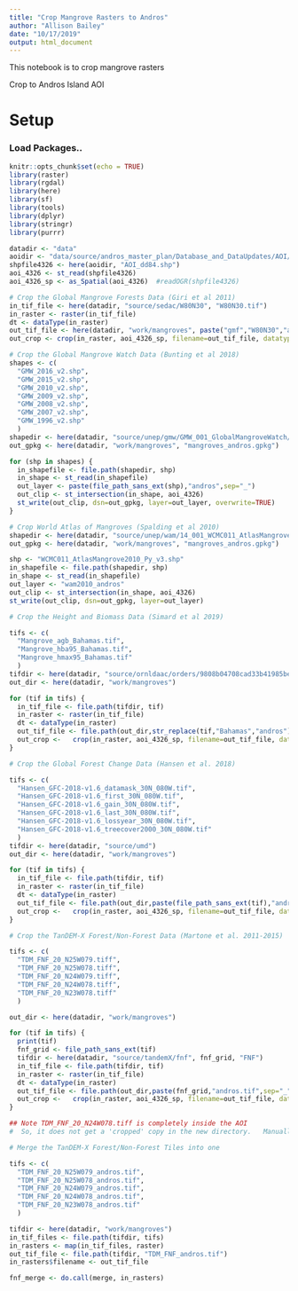 ```yaml
---
title: "Crop Mangrove Rasters to Andros"
author: "Allison Bailey"
date: "10/17/2019"
output: html_document
---
```


This notebook is to crop mangrove rasters

Crop to Andros Island AOI

# Setup
### Load Packages..

```r
knitr::opts_chunk$set(echo = TRUE)
library(raster)
library(rgdal)
library(here)
library(sf)
library(tools)
library(dplyr)
library(stringr)
library(purrr)
```

```r
datadir <- "data"
aoidir <- "data/source/andros_master_plan/Database_and_DataUpdates/AOI/AOI_160211"
shpfile4326 <- here(aoidir, "AOI_dd84.shp")
aoi_4326 <- st_read(shpfile4326)
aoi_4326_sp <- as_Spatial(aoi_4326)  #readOGR(shpfile4326)
```

```r
# Crop the Global Mangrove Forests Data (Giri et al 2011)
in_tif_file <- here(datadir, "source/sedac/W80N30", "W80N30.tif")
in_raster <- raster(in_tif_file)
dt <- dataType(in_raster)
out_tif_file <- here(datadir, "work/mangroves", paste("gmf","W80N30","andros.tif", sep="_"))
out_crop <-	crop(in_raster, aoi_4326_sp, filename=out_tif_file, datatype=dt, overwrite=TRUE)
```

```r
# Crop the Global Mangrove Watch Data (Bunting et al 2018)
shapes <- c(
  "GMW_2016_v2.shp",
  "GMW_2015_v2.shp",
  "GMW_2010_v2.shp",
  "GMW_2009_v2.shp",
  "GMW_2008_v2.shp",
  "GMW_2007_v2.shp",
  "GMW_1996_v2.shp"
  )
shapedir <- here(datadir, "source/unep/gmw/GMW_001_GlobalMangroveWatch/01_Data")
out_gpkg <- here(datadir, "work/mangroves", "mangroves_andros.gpkg")

for (shp in shapes) {
  in_shapefile <- file.path(shapedir, shp)
  in_shape <- st_read(in_shapefile)
  out_layer <- paste(file_path_sans_ext(shp),"andros",sep="_")
  out_clip <- st_intersection(in_shape, aoi_4326)
  st_write(out_clip, dsn=out_gpkg, layer=out_layer, overwrite=TRUE)
}

```

```r
# Crop World Atlas of Mangroves (Spalding et al 2010)
shapedir <- here(datadir, "source/unep/wam/14_001_WCMC011_AtlasMangrove2010_v3/01_Data")
out_gpkg <- here(datadir, "work/mangroves", "mangroves_andros.gpkg")

shp <- "WCMC011_AtlasMangrove2010_Py_v3.shp"
in_shapefile <- file.path(shapedir, shp)
in_shape <- st_read(in_shapefile)
out_layer <- "wam2010_andros"
out_clip <- st_intersection(in_shape, aoi_4326)
st_write(out_clip, dsn=out_gpkg, layer=out_layer)

```
```r
# Crop the Height and Biomass Data (Simard et al 2019)

tifs <- c(
  "Mangrove_agb_Bahamas.tif",
  "Mangrove_hba95_Bahamas.tif",
  "Mangrove_hmax95_Bahamas.tif"
  )
tifdir <- here(datadir, "source/ornldaac/orders/9808b04708cad33b41985bed6154f877/CMS_Global_Map_Mangrove_Canopy/data")
out_dir <- here(datadir, "work/mangroves")

for (tif in tifs) {
  in_tif_file <- file.path(tifdir, tif)
  in_raster <- raster(in_tif_file)
  dt <- dataType(in_raster)
  out_tif_file <- file.path(out_dir,str_replace(tif,"Bahamas","andros"))
  out_crop <-	crop(in_raster, aoi_4326_sp, filename=out_tif_file, datatype=dt, overwrite=TRUE)
}
```

```r
# Crop the Global Forest Change Data (Hansen et al. 2018)

tifs <- c(
  "Hansen_GFC-2018-v1.6_datamask_30N_080W.tif",
  "Hansen_GFC-2018-v1.6_first_30N_080W.tif",
  "Hansen_GFC-2018-v1.6_gain_30N_080W.tif",
  "Hansen_GFC-2018-v1.6_last_30N_080W.tif",
  "Hansen_GFC-2018-v1.6_lossyear_30N_080W.tif",
  "Hansen_GFC-2018-v1.6_treecover2000_30N_080W.tif"
  )
tifdir <- here(datadir, "source/umd")
out_dir <- here(datadir, "work/mangroves")

for (tif in tifs) {
  in_tif_file <- file.path(tifdir, tif)
  in_raster <- raster(in_tif_file)
  dt <- dataType(in_raster)
  out_tif_file <- file.path(out_dir,paste(file_path_sans_ext(tif),"andros.tif",sep="_"))
  out_crop <-	crop(in_raster, aoi_4326_sp, filename=out_tif_file, datatype=dt, overwrite=TRUE)
}
```

```r
# Crop the TanDEM-X Forest/Non-Forest Data (Martone et al. 2011-2015)

tifs <- c(
  "TDM_FNF_20_N25W079.tiff",
  "TDM_FNF_20_N25W078.tiff",
  "TDM_FNF_20_N24W079.tiff",
  "TDM_FNF_20_N24W078.tiff",
  "TDM_FNF_20_N23W078.tiff"
  )

out_dir <- here(datadir, "work/mangroves")

for (tif in tifs) {
  print(tif)
  fnf_grid <- file_path_sans_ext(tif)
  tifdir <- here(datadir, "source/tandemX/fnf", fnf_grid, "FNF")
  in_tif_file <- file.path(tifdir, tif)
  in_raster <- raster(in_tif_file)
  dt <- dataType(in_raster)
  out_tif_file <- file.path(out_dir,paste(fnf_grid,"andros.tif",sep="_"))
  out_crop <-	crop(in_raster, aoi_4326_sp, filename=out_tif_file, datatype=dt, overwrite=TRUE)
}

## Note TDM_FNF_20_N24W078.tiff is completely inside the AOI
#  So, it does not get a 'cropped' copy in the new directory.   Manually copied this one over
```
```r
# Merge the TanDEM-X Forest/Non-Forest Tiles into one 

tifs <- c(
  "TDM_FNF_20_N25W079_andros.tif",
  "TDM_FNF_20_N25W078_andros.tif",
  "TDM_FNF_20_N24W079_andros.tif",
  "TDM_FNF_20_N24W078_andros.tif",
  "TDM_FNF_20_N23W078_andros.tif"
  )

tifdir <- here(datadir, "work/mangroves")
in_tif_files <- file.path(tifdir, tifs)
in_rasters <- map(in_tif_files, raster)
out_tif_file <- file.path(tifdir, "TDM_FNF_andros.tif")
in_rasters$filename <- out_tif_file

fnf_merge <- do.call(merge, in_rasters)
```

